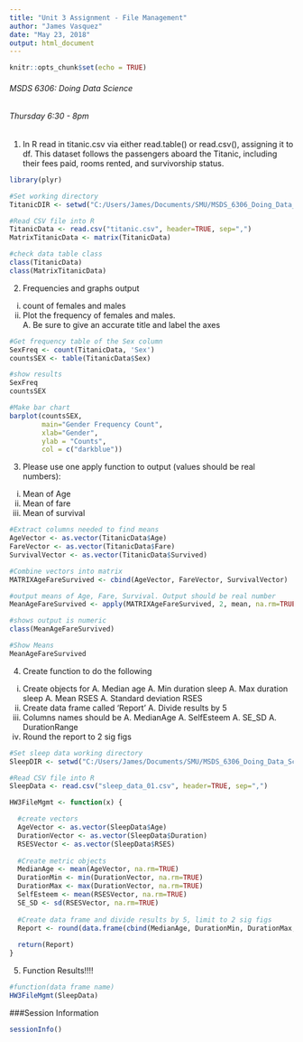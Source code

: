 ```yaml
---
title: "Unit 3 Assignment - File Management"
author: "James Vasquez"
date: "May 23, 2018"
output: html_document
---
```


```r
knitr::opts_chunk$set(echo = TRUE)
```
###### MSDS 6306: Doing Data Science
###### Thursday 6:30 - 8pm


1.   In R read in titanic.csv via  either read.table()  or read.csv(), assigning  it  to  df.    This  dataset  follows  the  passengers  aboard  the  Titanic,  including  their  fees  paid,  rooms  rented,  and  survivorship  status.

```r
library(plyr)

#Set working directory
TitanicDIR <- setwd("C:/Users/James/Documents/SMU/MSDS_6306_Doing_Data_Science/gitprojects/awesome-public-datasets/Datasets/titanic/")

#Read CSV file into R
TitanicData <- read.csv("titanic.csv", header=TRUE, sep=",")
MatrixTitanicData <- matrix(TitanicData)

#check data table class
class(TitanicData)
class(MatrixTitanicData)
```

2. Frequencies and graphs output
  i) count  of  females  and  males  
  i) Plot  the  frequency  of  females  and  males.    
    A.   Be  sure  to  give  an  accurate  title  and  label  the  axes

```r
#Get frequency table of the Sex column
SexFreq <- count(TitanicData, 'Sex')
countsSEX <- table(TitanicData$Sex)

#show results
SexFreq
countsSEX

#Make bar chart
barplot(countsSEX, 
        main="Gender Frequency Count", 
        xlab="Gender",
        ylab = "Counts",
        col = c("darkblue"))
```

3. Please  use  one  apply  function to output (values should be real numbers): 
i. Mean  of  Age  
i. Mean of fare 
i. Mean of survival

```r
#Extract columns needed to find means
AgeVector <- as.vector(TitanicData$Age)
FareVector <- as.vector(TitanicData$Fare)
SurvivalVector <- as.vector(TitanicData$Survived)

#Combine vectors into matrix
MATRIXAgeFareSurvived <- cbind(AgeVector, FareVector, SurvivalVector)

#output means of Age, Fare, Survival. Output should be real number
MeanAgeFareSurvived <- apply(MATRIXAgeFareSurvived, 2, mean, na.rm=TRUE)

#shows output is numeric
class(MeanAgeFareSurvived)

#Show Means
MeanAgeFareSurvived
```

4. Create function to do the following
  i) Create objects for 
    A.   Median age 
    A.   Min duration sleep
    A.   Max duration sleep 
    A.   Mean RSES
    A.   Standard deviation RSES
  i) Create data frame called 'Report'
    A.   Divide results by 5
  i) Columns names should be
    A.   MedianAge
    A.   SelfEsteem
    A.   SE_SD
    A.   DurationRange
  i) Round the report to 2 sig figs

```r
#Set sleep data working directory
SleepDIR <- setwd("C:/Users/James/Documents/SMU/MSDS_6306_Doing_Data_Science/HW_Data/Unit3_File_Mgmt/")

#Read CSV file into R
SleepData <- read.csv("sleep_data_01.csv", header=TRUE, sep=",")

HW3FileMgmt <- function(x) {

  #create vectors
  AgeVector <- as.vector(SleepData$Age)
  DurationVector <- as.vector(SleepData$Duration)
  RSESVector <- as.vector(SleepData$RSES)
  
  #Create metric objects
  MedianAge <- mean(AgeVector, na.rm=TRUE)
  DurationMin <- min(DurationVector, na.rm=TRUE)
  DurationMax <- max(DurationVector, na.rm=TRUE)
  SelfEsteem <- mean(RSESVector, na.rm=TRUE)
  SE_SD <- sd(RSESVector, na.rm=TRUE)
  
  #Create data frame and divide results by 5, limit to 2 sig figs
  Report <- round(data.frame(cbind(MedianAge, DurationMin, DurationMax, SelfEsteem, SE_SD))/5, digits = 2)
  
  return(Report)
}
```

5. Function Results!!!!
```r
#function(data frame name)
HW3FileMgmt(SleepData)
```

###Session Information
```r
sessionInfo()

```

